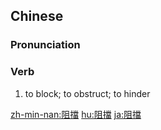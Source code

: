 {{also|阻挡}}
==Chinese==
{{zh-forms|s=阻挡}}

===Pronunciation===
{{zh-pron
|m=zǔdǎng
|c=zo2 dong2
|h=pfs=chú-tóng
|mn=chó͘-tòng
|cat=v
}}

===Verb===
{{zh-verb}}

# {{lb|zh|Advanced Mandarin}} to block; to obstruct; to hinder

[[zh-min-nan:阻擋]]
[[hu:阻擋]]
[[ja:阻擋]]